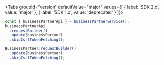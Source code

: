 
<Tabs groupId="version" defaultValue="major" values={[ { label: 'SDK 2.x', value: 'major' }, { label: 'SDK 1.x', value: 'deprecated' } ]}>
<TabItem value="major">

```ts
const { businessPartnerApi } = businessPartnerService();
businessPartnerApi
  .requestBuilder()
  .update(businessPartner)
  .skipCsrfTokenFetching();
```

  </TabItem>
<TabItem value="deprecated">

```ts
BusinessPartner.requestBuilder()
  .update(businessPartner)
  .skipCsrfTokenFetching();
```

  </TabItem>
  </Tabs>
